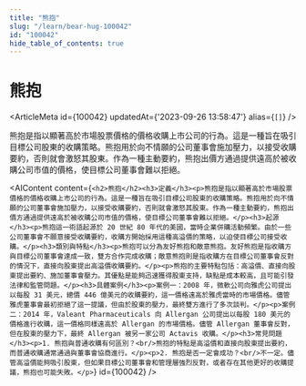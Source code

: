 ```yaml
---
title: "熊抱"
slug: "/learn/bear-hug-100042"
id: "100042"
hide_table_of_contents: true
---
```



# 熊抱

<ArticleMeta id={100042} updatedAt={'2023-09-26 13:58:47'} alias={`[]`} />
<div className='border-solid border-b border-t-0 my-4 border-[var(--ifm-color-gray-300)]' />

熊抱是指以顯著高於市場股票價格的價格收購上市公司的行為。這是一種旨在吸引目標公司股東的收購策略。熊抱用於向不情願的公司董事會施加壓力，以接受收購要約，否則就會激怒其股東。作為一種主動要約，熊抱出價方通過提供遠高於被收購公司市值的價格，使目標公司董事會難以拒絕。

<AIContent content={`<h2>熊抱</h2><h3>定義</h3><p>熊抱是指以顯著高於市場股票價格的價格收購上市公司的行為。這是一種旨在吸引目標公司股東的收購策略。熊抱用於向不情願的公司董事會施加壓力，以接受收購要約，否則就會激怒其股東。作為一種主動要約，熊抱出價方通過提供遠高於被收購公司市值的價格，使目標公司董事會難以拒絕。</p><h3>起源</h3><p>熊抱這一術語起源於 20 世紀 80 年代的美國，當時企業併購活動頻繁。由於一些公司董事會不願意接受收購要約，收購方開始採用這種高溢價的策略，以迫使目標公司接受收購。</p><h3>類別與特點</h3><p>熊抱可以分為友好熊抱和敵意熊抱。友好熊抱是指收購方與目標公司董事會達成一致，雙方合作完成收購；敵意熊抱則是指收購方在目標公司董事會反對的情況下，直接向股東提出高溢價收購要約。</p><p>熊抱的主要特點包括：高溢價、直接向股東提出要約、施加董事會壓力。其優點是能夠迅速獲得股東支持，缺點是成本較高，且可能引發法律和監管問題。</p><h3>具體案例</h3><p>案例一：2008 年，微軟公司向雅虎公司提出以每股 31 美元，總價 446 億美元的收購要約，這一價格遠高於雅虎當時的市場價格。儘管雅虎董事會最初拒絕了這一提議，但由於股東的壓力，最終雙方進行了多次談判。</p><p>案例二：2014 年，Valeant Pharmaceuticals 向 Allergan 公司提出以每股 180 美元的價格進行收購，這一價格同樣遠高於 Allergan 的市場價格。儘管 Allergan 董事會反對，但在股東的壓力下，最終 Allergan 被另一家公司 Actavis 收購。</p><h3>常見問題</h3><p>1. 熊抱與普通收購有何區別？<br/>熊抱的特點是高溢價和直接向股東提出要約，而普通收購通常通過與董事會協商進行。</p><p>2. 熊抱是否一定會成功？<br/>不一定。儘管高溢價能夠吸引股東，但如果目標公司董事會和管理層強烈反對，或者存在其他更好的收購提議，熊抱也可能失敗。</p>`} id={100042} />
